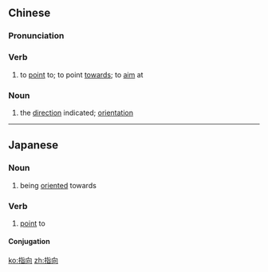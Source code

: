 ==Chinese==
{{zh-forms}}

===Pronunciation===
{{zh-pron
|m=zhǐxiàng
|c=zi2 hoeng3
|h=pfs=chṳ́-hiong
|mn=chí-hiòng
|cat=v,n
}}

===Verb===
{{zh-verb}}

# to [[point]] to; to point [[towards]]; to [[aim]] at

===Noun===
{{zh-noun}}

# the [[direction]] indicated; [[orientation]]

----

==Japanese==
{{ja-kanjitab|し|こう|yomi=on}}

===Noun===
{{ja-noun|しこう}}

# being [[oriented]] towards

===Verb===
{{ja-verb-suru|tr=trans|しこう}}

# [[point]] to

====Conjugation====
{{ja-suru|しこう}}

[[ko:指向]]
[[zh:指向]]